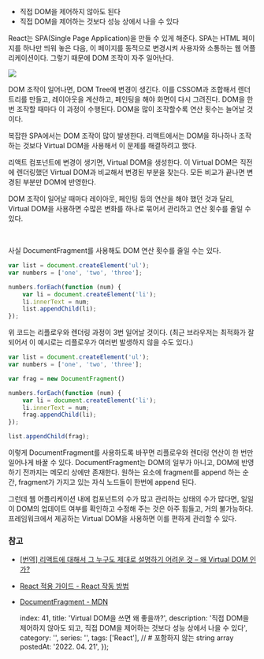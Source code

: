 

- 직접 DOM을 제어하지 않아도 된다
- 직접 DOM을 제어하는 것보다 성능 상에서 나을 수 있다

React는 SPA(Single Page Application)을 만들 수 있게 해준다. SPA는 HTML 페이지를 하나만 띄워 놓은 다음, 이 페이지를 동적으로 변경시켜 사용자와 소통하는 웹 어플리케이션이다. 그렇기 때문에 DOM 조작이 자주 일어난다.

![](https://velog.velcdn.com/images/ooooorobo/post/89b8cfdf-18ad-4cc1-8d60-15dd12eff8df/image.png)


DOM 조작이 일어나면, DOM Tree에 변경이 생긴다. 이를 CSSOM과 조합해서 렌더 트리를 만들고, 레이아웃을 계산하고, 페인팅을 해야 화면이 다시 그려진다. DOM을 한 번 조작할 때마다 이 과정이 수행된다. DOM을 많이 조작할수록 연산 횟수는 늘어날 것이다.

복잡한 SPA에서는 DOM 조작이 많이 발생한다. 리액트에서는 DOM을 하나하나 조작하는 것보다 Virtual DOM을 사용해서 이 문제를 해결하려고 했다.

리액트 컴포넌트에 변경이 생기면, Virtual DOM을 생성한다. 이 Virtual DOM은 직전에 렌더링했던 Virtual DOM과 비교해서 변경된 부분을 찾는다. 모든 비교가 끝나면 변경된 부분만 DOM에 반영한다.

DOM 조작이 일어날 때마다 레이아웃, 페인팅 등의 연산을 해야 했던 것과 달리, Virtual DOM을 사용하면 수많은 변화를 하나로 묶어서 관리하고 연산 횟수를 줄일 수 있다.

<br/>

사실 DocumentFragment를 사용해도 DOM 연산 횟수를 줄일 수는 있다.

```js
var list = document.createElement('ul');
var numbers = ['one', 'two', 'three'];

numbers.forEach(function (num) {
	var li = document.createElement('li');
	li.innerText = num;
	list.appendChild(li);
});
```

위 코드는 리플로우와 렌더링 과정이 3번 일어날 것이다. (최근 브라우저는 최적화가 잘 되어서 이 예시로는 리플로우가 여러번 발생하지 않을 수도 있다.)

```js
var list = document.createElement('ul');
var numbers = ['one', 'two', 'three'];

var frag = new DocumentFragment()

numbers.forEach(function (num) {
	var li = document.createElement('li');
	li.innerText = num;
	frag.appendChild(li);
});

list.appendChild(frag);
```

이렇게 DocumentFragment를 사용하도록 바꾸면 리플로우와 렌더링 연산이 한 번만 일어나게 바꿀 수 있다. DocumentFragment는 DOM의 일부가 아니고, DOM에 반영하기 전까지는 메모리 상에만 존재한다. 원하는 요소에 fragment를 append 하는 순간, fragment가 가지고 있는 자식 노드들이 한번에 append 된다.

그런데 웹 어플리케이션 내에 컴포넌트의 수가 많고 관리하는 상태의 수가 많다면, 일일이 DOM의 업데이트 여부를 확인하고 수정해 주는 것은 아주 힘들고, 거의 불가능하다. 프레임워크에서 제공하는 Virtual DOM을 사용하면 이를 편하게 관리할 수 있다.

### 참고
- [[번역] 리액트에 대해서 그 누구도 제대로 설명하기 어려운 것 – 왜 Virtual DOM 인가?](https://velopert.com/3236)
- [React 적용 가이드 - React 작동 방법](https://d2.naver.com/helloworld/9297403)
- [DocumentFragment - MDN](https://developer.mozilla.org/ko/docs/Web/API/DocumentFragment)

    index: 41,
    title: 'Virtual DOM을 쓰면 왜 좋을까?',
    description: '직접 DOM을 제어하지 않아도 되고, 직접 DOM을 제어하는 것보다 성능 상에서 나을 수 있다',
    category: '',
    series: '',
    tags: ['React'], // # 포함하지 않는 string array
    postedAt: '2022. 04. 21',
});
